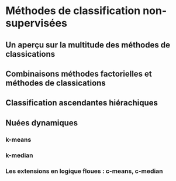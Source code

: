 # Méthodes de classification non-supervisées {#chap11}

## Un aperçu sur la multitude des méthodes de classications {#sect111}

## Combinaisons méthodes factorielles et méthodes de classications {#sect112}

## Classification ascendantes hiérachiques {#sect113}

## Nuées dynamiques  {#sect114}

### k-means  {#sect1141}
### k-median  {#sect1142}
### Les extensions en logique floues : c-means, c-median  {#sect1143}
